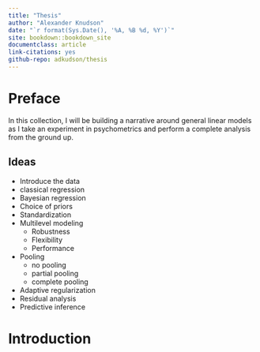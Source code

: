 ```yaml
--- 
title: "Thesis"
author: "Alexander Knudson"
date: "`r format(Sys.Date(), '%A, %B %d, %Y')`"
site: bookdown::bookdown_site
documentclass: article
link-citations: yes
github-repo: adkudson/thesis
---
```


# Preface {-}

In this collection, I will be building a narrative around general linear models as I take an experiment in psychometrics and perform a complete analysis from the ground up. 

## Ideas {-}

- Introduce the data
- classical regression
- Bayesian regression
- Choice of priors
- Standardization
- Multilevel modeling
  - Robustness
  - Flexibility
  - Performance
- Pooling
  - no pooling
  - partial pooling
  - complete pooling
- Adaptive regularization
- Residual analysis
- Predictive inference

# Introduction
